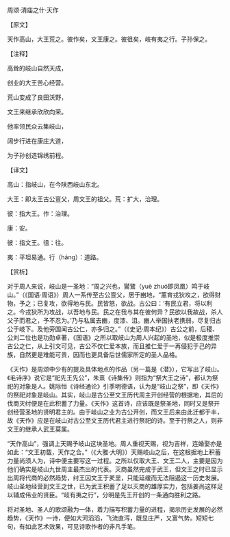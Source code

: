 

周颂·清庙之什·天作

【原文】

天作高山，大王荒之。彼作矣，文王康之。彼徂矣，岐有夷之行。子孙保之。

【注释】

高耸的岐山自然天成，

创业的大王苦心经营。

荒山变成了良田沃野，

文王来继承欣欣向荣。

他率领民众云集岐山，

阔步行进在康庄大道，

为子孙创造锦绣前程。

【译文】

高山：指岐山，在今陕西岐山东北。

大王：即太王古公亶父，周文王的祖父。荒：扩大，治理。

彼：指大王。作：治理。

康：安。

彼：指文王。徂：往。

夷：平坦易通。行（háng）：道路。

【赏析】

对于周人来说，岐山是一圣地：“周之兴也，鸑鷟（yuè zhuó即凤凰）鸣于岐山。”（《国语·周语》）周人一系传至古公亶父，居于豳地，“薰育戎狄攻之，欲得财物，予之；已复攻，欲得地与民。民皆怒，欲战。古公曰：‘有民立君，将以利之。今戎狄所为攻战，以吾地与民。民之在我与其在彼何异？民欲以我故战，杀人父子而君之，予不忍为。’乃与私属去豳，度漆、沮。豳人举国扶老携弱，尽复归古公于岐下。及他旁国闻古公仁，亦多归之。”（《史记·周本纪》）古公之前，后稷、公刘二位也是功勋卓著，《国语》之所以取岐山为周人兴起的圣地，似是极度推崇古公之仁，从上引文可见，古公不仅仁爱本族，而且推仁爱于一再侵犯于己的异族，自然更是难能可贵，因而也更具备后世儒家所定的圣人品格。

《天作》是周颂中少有的提及具体地点的作品（另一篇是《潜》），它写出了岐山。《毛诗序》说它是“祀先王先公”，朱熹《诗集传》则指为“祭大王之诗”，都认为祭祀的对象是人。姚际恒《诗经通论》引季明德语，认为是“岐山之祭”，即《天作》的祭祀对象是岐山。其实，岐山是古公至文王历代周主开创经营的根据地，其后的伐商灭纣便是在此积蓄了力量。《天作》这首诗，应该既是祭圣地，同时又是祭开创经营圣地的贤明君主的。由于岐山之业为古公开创，而文王后来由此迁都于丰，故《天作》应是在岐山对古公至文王历代君主进行祭祀的诗。至于行祭之人，则非文王的继承人武王莫属。

“天作高山”，强调上天赐予岐山这块圣地。周人重视天赐，视为吉祥，连婚娶亦是如此：“文王初载，天作之合。”（《大雅·大明》）天赐岐山之后，在这根据地上积蓄力量尚须人为，诗中便主要写这一过程。之所以仅取大王、文王二人，主要是因为他们确实是岐山九世周主最杰出的代表。灭商虽然完成于武王，但文王之时已显示出周将代商的必然趋势，纣王囚文王于羑里，只能延缓而无法阻遏这一历史发展。岐山圣地经营到文王之世，已为武王积蓄了足以灭商的雄厚实力，包括姜尚这样足以辅成伟业的贤臣。“岐有夷之行”，分明是先王开创的一条通向胜利之路。

将对圣地、圣人的歌颂融为一体，着力描写积蓄力量的进程，揭示历史发展的必然趋势，《天作》一诗，便如大河滔滔，飞流直泻，既显庄严，又富气势。短短七句，有如此艺术效果，可见诗歌作者的非凡手笔。

